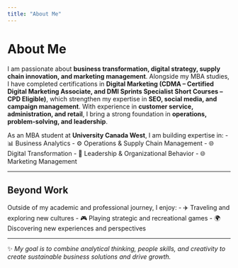 ```yaml
---
title: "About Me"
---
```


# About Me

I am passionate about **business transformation, digital strategy, supply chain innovation, and marketing management**.
Alongside my MBA studies, I have completed certifications in **Digital Marketing (CDMA – Certified Digital Marketing Associate, and DMI Sprints Specialist Short Courses – CPD Eligible)**, which strengthen my expertise in **SEO, social media, and campaign management**.
With experience in **customer service, administration, and retail**, I bring a strong foundation in **operations, problem-solving, and leadership**.

As an MBA student at **University Canada West**, I am building expertise in:
- 📊 Business Analytics
- ⚙️ Operations & Supply Chain Management
- 🌐 Digital Transformation
- 👥 Leadership & Organizational Behavior
- 🌐 Marketing Management

---

## Beyond Work
Outside of my academic and professional journey, I enjoy:
- ✈️ Traveling and exploring new cultures
- 🎮 Playing strategic and recreational games
- 🌍 Discovering new experiences and perspectives

---

✨ *My goal is to combine analytical thinking, people skills, and creativity to create sustainable business solutions and drive growth.*




